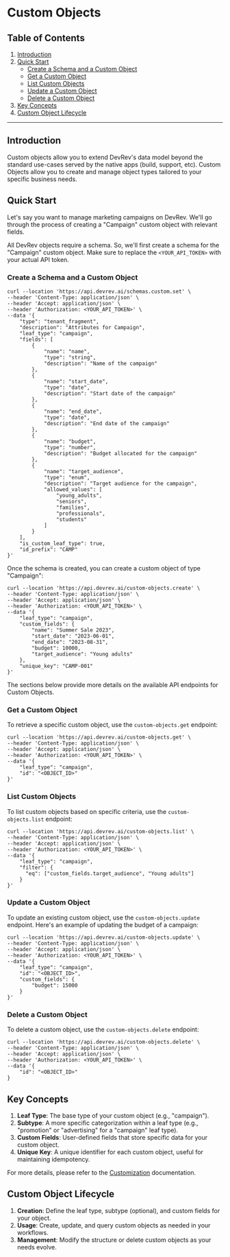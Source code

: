 # Custom Objects

## Table of Contents

1. [Introduction](#custom-objects)
2. [Quick Start](#quick-start)
   - [Create a Schema and a Custom Object](#create-a-schema-and-a-custom-object)
   - [Get a Custom Object](#get-a-custom-object)
   - [List Custom Objects](#list-custom-objects)
   - [Update a Custom Object](#update-a-custom-object)
   - [Delete a Custom Object](#delete-a-custom-object)
3. [Key Concepts](#key-concepts)
4. [Custom Object Lifecycle](#custom-object-lifecycle)

- - -

## Introduction
Custom objects allow you to extend DevRev's data model beyond the standard use-cases served by the native apps (build, support, etc).
Custom Objects allow you to create and manage object types tailored to your specific business needs.

## Quick Start

Let's say you want to manage marketing campaigns on DevRev. We'll go through the process of creating a "Campaign" custom object with relevant fields.

All DevRev objects require a schema. So, we'll first create a schema for the "Campaign" custom object. Make sure to replace the `<YOUR_API_TOKEN>` with your actual API token.

### Create a Schema and a Custom Object

```
curl --location 'https://api.devrev.ai/schemas.custom.set' \
--header 'Content-Type: application/json' \
--header 'Accept: application/json' \
--header 'Authorization: <YOUR_API_TOKEN>' \
--data '{
    "type": "tenant_fragment",
    "description": "Attributes for Campaign",
    "leaf_type": "campaign",
    "fields": [
        {
            "name": "name",
            "type": "string",
            "description": "Name of the campaign"
        },
        {
            "name": "start_date",
            "type": "date",
            "description": "Start date of the campaign"
        },
        {
            "name": "end_date",
            "type": "date",
            "description": "End date of the campaign"
        },
        {
            "name": "budget",
            "type": "number",
            "description": "Budget allocated for the campaign"
        },
        {
            "name": "target_audience",
            "type": "enum",
            "description": "Target audience for the campaign",
            "allowed_values": [
                "young_adults",
                "seniors",
                "families",
                "professionals",
                "students"
            ]
        }
    ],
    "is_custom_leaf_type": true,
    "id_prefix": "CAMP"
}'
```

Once the schema is created, you can create a custom object of type "Campaign":

```
curl --location 'https://api.devrev.ai/custom-objects.create' \
--header 'Content-Type: application/json' \
--header 'Accept: application/json' \
--header 'Authorization: <YOUR_API_TOKEN>' \
--data '{
    "leaf_type": "campaign",
    "custom_fields": {
        "name": "Summer Sale 2023",
        "start_date": "2023-06-01",
        "end_date": "2023-08-31",
        "budget": 10000,
        "target_audience": "Young adults"
    },
    "unique_key": "CAMP-001"
}'
```

The sections below provide more details on the available API endpoints for Custom Objects.

### Get a Custom Object

To retrieve a specific custom object, use the `custom-objects.get` endpoint:

```
curl --location 'https://api.devrev.ai/custom-objects.get' \
--header 'Content-Type: application/json' \
--header 'Accept: application/json' \
--header 'Authorization: <YOUR_API_TOKEN>' \
--data '{
    "leaf_type": "campaign",
    "id": "<OBJECT_ID>"
}'
```

### List Custom Objects

To list custom objects based on specific criteria, use the `custom-objects.list` endpoint:

```
curl --location 'https://api.devrev.ai/custom-objects.list' \
--header 'Content-Type: application/json' \
--header 'Accept: application/json' \
--header 'Authorization: <YOUR_API_TOKEN>' \
--data '{
    "leaf_type": "campaign",
    "filter": {
      "eq": ["custom_fields.target_audience", "Young adults"]
    }
}'
```

### Update a Custom Object

To update an existing custom object, use the `custom-objects.update` endpoint. Here's an example of updating the budget of a campaign:

```
curl --location 'https://api.devrev.ai/custom-objects.update' \
--header 'Content-Type: application/json' \
--header 'Accept: application/json' \
--header 'Authorization: <YOUR_API_TOKEN>' \
--data '{
    "leaf_type": "campaign",
    "id": "<OBJECT_ID>",
    "custom_fields": {
        "budget": 15000
    }
}'
```

### Delete a Custom Object

To delete a custom object, use the `custom-objects.delete` endpoint:

```
curl --location 'https://api.devrev.ai/custom-objects.delete' \
--header 'Content-Type: application/json' \
--header 'Accept: application/json' \
--header 'Authorization: <YOUR_API_TOKEN>' \
--data '{
    "id": "<OBJECT_ID>"
}
```

## Key Concepts

1. **Leaf Type**: The base type of your custom object (e.g., "campaign").
2. **Subtype**: A more specific categorization within a leaf type (e.g., "promotion" or "advertising" for a "campaign" leaf type).
3. **Custom Fields**: User-defined fields that store specific data for your custom object.
4. **Unique Key**: A unique identifier for each custom object, useful for maintaining idempotency.

For more details, please refer to the [Customization](./customization.mdx) documentation.

## Custom Object Lifecycle

1. **Creation**: Define the leaf type, subtype (optional), and custom fields for your object.
2. **Usage**: Create, update, and query custom objects as needed in your workflows.
3. **Management**: Modify the structure or delete custom objects as your needs evolve.
